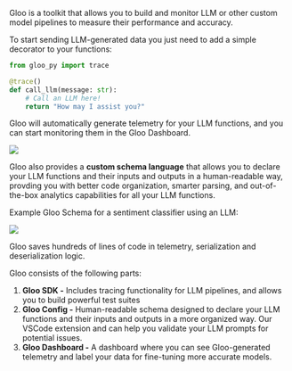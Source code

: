 Gloo is a toolkit that allows you to build and monitor LLM or other custom model pipelines to measure their performance and accuracy.

To start sending LLM-generated data you just need to add a simple decorator to your functions:

```python
from gloo_py import trace

@trace()
def call_llm(message: str):
    # Call an LLM here!
    return "How may I assist you?"
```

Gloo will automatically generate telemetry for your LLM functions, and you can start monitoring them in the Gloo Dashboard.

<img src="/images/dashboard/dashboard-test-pic.png" width="auto" />

Gloo also provides a **custom schema language** that allows you to declare your LLM functions and their inputs and outputs in a human-readable way, provding you with better code organization, smarter parsing, and out-of-the-box analytics capabilities for all your LLM functions.

Example Gloo Schema for a sentiment classifier using an LLM:

<img src="/images/classify-sentiment-bool-llm-variant.png" width="auto" />

Gloo saves hundreds of lines of code in telemetry, serialization and deserialization logic.

Gloo consists of the following parts:

1. **Gloo SDK -** Includes tracing functionality for LLM pipelines, and allows you to build powerful test suites
1. **Gloo Config -** Human-readable schema designed to declare your LLM functions and their inputs and outputs in a more organized way. Our VSCode extension and can help you validate your LLM prompts for potential issues.
1. **Gloo Dashboard -** A dashboard where you can see Gloo-generated telemetry and label your data for fine-tuning more accurate models.
